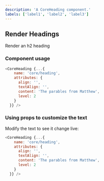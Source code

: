 ```yaml
---
description: 'A CoreHeading component.'
labels: ['label1', 'label2', 'label3']
---
```



## Render Headings

Render an h2 heading

### Component usage
```js
<CoreHeading {...{
    name: 'core/heading',
    attributes: {
      align: '',
      textAlign: '',
      content: 'The parables from Matthew',
      level: 2
    }
  }} />
```

### Using props to customize the text

Modify the text to see it change live:
```js live
<CoreHeading {...{
    name: 'core/heading',
    attributes: {
      align: '',
      textAlign: '',
      content: 'The parables from Matthew',
      level: 2
    }
  }} />
```
